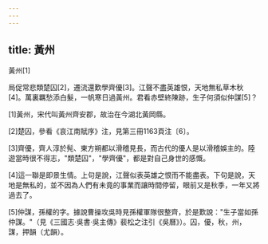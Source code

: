 ```yaml
---
---
---
```

title: 黃州
---




黃州[1]

局促常悲類楚囚[2]，遷流還歎學齊優[3]。江聲不盡英雄恨，天地無私草木秋[4]。萬裏羈愁添白髮，一帆寒日過黃州。君看赤壁終陳跡，生子何須似仲謀[5]？

[1]黃州，宋代叫黃州齊安郡，故治在今湖北黃岡縣。

[2]楚囚，參看《哀江南賦序》注，見第三冊1163頁注〔6〕。

[3]齊優，齊人淳於髡、東方朔都以滑稽見長，而古代的優人是以滑稽娛主的。陸遊當時很不得志，"類楚囚"，"學齊優"，都是對自己身世的感慨。

[4]這一聯是即景生情。上句是說，江聲似表英雄之恨而不能盡表。下句是說，天地是無私的，並不因為人們有未竟的事業而讓時間停留，眼前又是秋季，一年又將過去了。

[5]仲謀，孫權的字。據說曹操攻吳時見孫權軍隊很整齊，於是歎說："生子當如孫仲謀。"（見《三國志·吳書·吳主傳》裴松之注引《吳曆》）。囚，優，秋，州，謀，押韻（尤韻）。